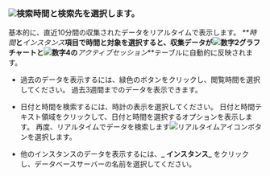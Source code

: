 ### ![](/img/number-01.png)検索時間と検索先を選択します。

基本的に、直近10分間の収集されたデータをリアルタイムで表示します。 **_時間_**と**_インスタンス_**項目で時間と対象を選択すると、収集データが![数字2](/img/number-02.png)グラフチャートと![数字4](/img/number-04.png)の**_アクティブセッション_**テーブルに自動的に反映されます。

-   過去のデータを表示するには、緑色のボタンをクリックし、閲覧時間を選択してください。 過去3週間までのデータを表示できます。 

-   日付と時間を検索するには、時計の表示を選択してください。 日付と時間テキスト領域をクリックして、日付と時間を選択するオプションを表示します。 再度、リアルタイムでデータを検索します![リアルタイムアイコン](/img/ico-play-time.svg)ボタンを選択します。

-   他のインスタンスのデータを表示するには、**_ インスタンス_** をクリックし、データベースサーバーの名前を選択してください。
